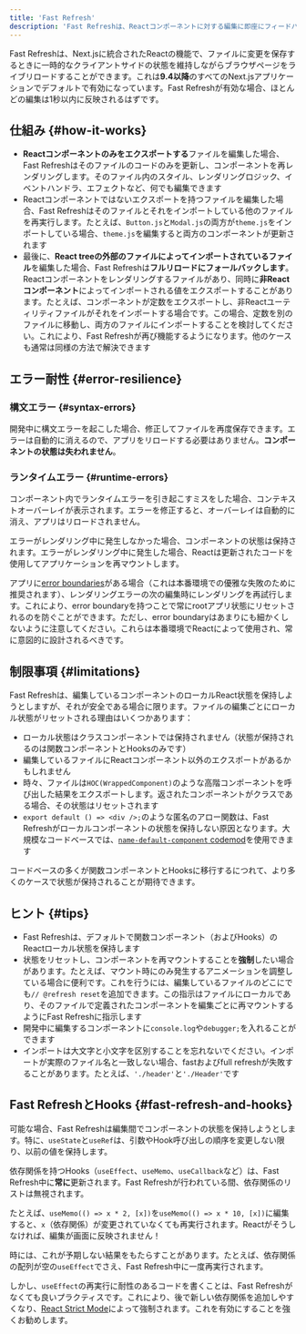 ```yaml
---
title: 'Fast Refresh'
description: 'Fast Refreshは、Reactコンポーネントに対する編集に即座にフィードバックを提供するホットモジュールリロード体験です。'
---
```


Fast Refreshは、Next.jsに統合されたReactの機能で、ファイルに変更を保存するときに一時的なクライアントサイドの状態を維持しながらブラウザページをライブリロードすることができます。これは**9.4以降**のすべてのNext.jsアプリケーションでデフォルトで有効になっています。Fast Refreshが有効な場合、ほとんどの編集は1秒以内に反映されるはずです。

## 仕組み {#how-it-works}

- **Reactコンポーネントのみをエクスポートする**ファイルを編集した場合、Fast Refreshはそのファイルのコードのみを更新し、コンポーネントを再レンダリングします。そのファイル内のスタイル、レンダリングロジック、イベントハンドラ、エフェクトなど、何でも編集できます
- Reactコンポーネントではないエクスポートを持つファイルを編集した場合、Fast Refreshはそのファイルとそれをインポートしている他のファイルを再実行します。たとえば、`Button.js`と`Modal.js`の両方が`theme.js`をインポートしている場合、`theme.js`を編集すると両方のコンポーネントが更新されます
- 最後に、**React treeの外部のファイルによってインポートされているファイル**を編集した場合、Fast Refreshは**フルリロードにフォールバックします**。Reactコンポーネントをレンダリングするファイルがあり、同時に**非Reactコンポーネント**によってインポートされる値をエクスポートすることがあります。たとえば、コンポーネントが定数をエクスポートし、非Reactユーティリティファイルがそれをインポートする場合です。この場合、定数を別のファイルに移動し、両方のファイルにインポートすることを検討してください。これにより、Fast Refreshが再び機能するようになります。他のケースも通常は同様の方法で解決できます

## エラー耐性 {#error-resilience}

### 構文エラー {#syntax-errors}

開発中に構文エラーを起こした場合、修正してファイルを再度保存できます。エラーは自動的に消えるので、アプリをリロードする必要はありません。**コンポーネントの状態は失われません**。

### ランタイムエラー {#runtime-errors}

コンポーネント内でランタイムエラーを引き起こすミスをした場合、コンテキストオーバーレイが表示されます。エラーを修正すると、オーバーレイは自動的に消え、アプリはリロードされません。

エラーがレンダリング中に発生しなかった場合、コンポーネントの状態は保持されます。エラーがレンダリング中に発生した場合、Reactは更新されたコードを使用してアプリケーションを再マウントします。

アプリに[error boundaries](https://react.dev/reference/react/Component#catching-rendering-errors-with-an-error-boundary)がある場合（これは本番環境での優雅な失敗のために推奨されます）、レンダリングエラーの次の編集時にレンダリングを再試行します。これにより、error boundaryを持つことで常にrootアプリ状態にリセットされるのを防ぐことができます。ただし、error boundaryはあまりにも細かくしないように注意してください。これらは本番環境でReactによって使用され、常に意図的に設計されるべきです。

## 制限事項 {#limitations}

Fast Refreshは、編集しているコンポーネントのローカルReact状態を保持しようとしますが、それが安全である場合に限ります。ファイルの編集ごとにローカル状態がリセットされる理由はいくつかあります：

- ローカル状態はクラスコンポーネントでは保持されません（状態が保持されるのは関数コンポーネントとHooksのみです）
- 編集しているファイルにReactコンポーネント以外のエクスポートがあるかもしれません
- 時々、ファイルは`HOC(WrappedComponent)`のような高階コンポーネントを呼び出した結果をエクスポートします。返されたコンポーネントがクラスである場合、その状態はリセットされます
- `export default () => <div />;`のような匿名のアロー関数は、Fast Refreshがローカルコンポーネントの状態を保持しない原因となります。大規模なコードベースでは、[`name-default-component` codemod](https://nextjs.org/docs/canary/pages/guides/upgrading/codemods#name-default-component)を使用できます

コードベースの多くが関数コンポーネントとHooksに移行するにつれて、より多くのケースで状態が保持されることが期待できます。

## ヒント {#tips}

- Fast Refreshは、デフォルトで関数コンポーネント（およびHooks）のReactローカル状態を保持します
- 状態をリセットし、コンポーネントを再マウントすることを**強制**したい場合があります。たとえば、マウント時にのみ発生するアニメーションを調整している場合に便利です。これを行うには、編集しているファイルのどこにでも`// @refresh reset`を追加できます。この指示はファイルにローカルであり、そのファイルで定義されたコンポーネントを編集ごとに再マウントするようにFast Refreshに指示します
- 開発中に編集するコンポーネントに`console.log`や`debugger;`を入れることができます
- インポートは大文字と小文字を区別することを忘れないでください。インポートが実際のファイル名と一致しない場合、fastおよびfull refreshが失敗することがあります。たとえば、`'./header'`と`'./Header'`です

## Fast RefreshとHooks {#fast-refresh-and-hooks}

可能な場合、Fast Refreshは編集間でコンポーネントの状態を保持しようとします。特に、`useState`と`useRef`は、引数やHook呼び出しの順序を変更しない限り、以前の値を保持します。

依存関係を持つHooks（`useEffect`、`useMemo`、`useCallback`など）は、Fast Refresh中に**常に**更新されます。Fast Refreshが行われている間、依存関係のリストは無視されます。

たとえば、`useMemo(() => x * 2, [x])`を`useMemo(() => x * 10, [x])`に編集すると、`x`（依存関係）が変更されていなくても再実行されます。Reactがそうしなければ、編集が画面に反映されません！

時には、これが予期しない結果をもたらすことがあります。たとえば、依存関係の配列が空の`useEffect`でさえ、Fast Refresh中に一度再実行されます。

しかし、`useEffect`の再実行に耐性のあるコードを書くことは、Fast Refreshがなくても良いプラクティスです。これにより、後で新しい依存関係を追加しやすくなり、[React Strict Mode](https://nextjs.org/docs/canary/pages/api-reference/config/next-config-js/reactStrictMode)によって強制されます。これを有効にすることを強くお勧めします。
